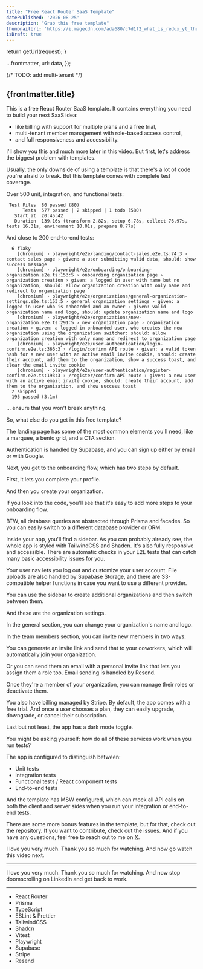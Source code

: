 ```yaml
---
title: "Free React Router SaaS Template"
datePublished: '2026-08-25'
description: "Grab this free template"
thumbnailUrl: 'https://i.magecdn.com/ada680/c7d1f2_what_is_redux_yt_thumbnail_v1?f=webp,q.25,p.f,l.f'
isDraft: true
---
```



  return getUrl(request);
}

  ...frontmatter,
  url: data,
});

{/* TODO: add multi-tenant */}

## {frontmatter.title}

This is a free React Router SaaS template. It contains everything you need to build your next SaaS idea:

* like billing with support for multiple plans and a free trial,
* multi-tenant member management with role-based access control,
* and full responsiveness and accessibility.

I'll show you this and much more later in this video. But first, let's address the biggest problem with templates.

Usually, the only downside of using a template is that there's a lot of code you're afraid to break. But this template comes with complete test coverage.

Over 500 unit, integration, and functional tests:

```
 Test Files  80 passed (80)
      Tests  577 passed | 2 skipped | 1 todo (580)
   Start at  20:45:42
   Duration  139.16s (transform 2.82s, setup 6.78s, collect 76.97s, tests 16.31s, environment 10.01s, prepare 8.77s)
```

And close to 200 end-to-end tests:

```
  6 flaky
    [chromium] › playwright/e2e/landing/contact-sales.e2e.ts:74:3 › contact sales page › given: a user submitting valid data, should: show success message 
    [chromium] › playwright/e2e/onboarding/onboarding-organization.e2e.ts:153:5 › onboarding organization page › organization creation › given: a logged in user with name but no organization, should: allow organization creation with only name and redirect to organization page 
    [chromium] › playwright/e2e/organizations/general-organization-settings.e2e.ts:153:5 › general organization settings › given: a logged in user who is onboarded and an owner › given: valid organization name and logo, should: update organization name and logo 
    [chromium] › playwright/e2e/organizations/new-organization.e2e.ts:291:5 › new organization page › organization creation › given: a logged in onboarded user, who creates the new organization using the organization switcher: should: allow organization creation with only name and redirect to organization page 
    [chromium] › playwright/e2e/user-authentication/login-confirm.e2e.ts:366:3 › /login/confirm API route › given: a valid token hash for a new user with an active email invite cookie, should: create their account, add them to the organization, show a success toast, and clear the email invite cookie 
    [chromium] › playwright/e2e/user-authentication/register-confirm.e2e.ts:193:3 › /register/confirm API route › given: a new user with an active email invite cookie, should: create their account, add them to the organization, and show success toast 
  2 skipped  
  195 passed (3.1m)
```

... ensure that you won't break anything.

So, what else do you get in this free template?

The landing page has some of the most common elements you'll need, like a marquee, a bento grid, and a CTA section.

Authentication is handled by Supabase, and you can sign up either by email or with Google.

Next, you get to the onboarding flow, which has two steps by default.

First, it lets you complete your profile.

And then you create your organization.

If you look into the code, you'll see that it's easy to add more steps to your onboarding flow.

BTW, all database queries are abstracted through Prisma and facades. So you can easily switch to a different database provider or ORM.

Inside your app, you'll find a sidebar. As you can probably already see, the whole app is styled with TailwindCSS and Shadcn. It's also fully responsive and accessible. There are automatic checks in your E2E tests that can catch many basic accessibility issues for you.

Your user nav lets you log out and customize your user account. File uploads are also handled by Supabase Storage, and there are S3-compatible helper functions in case you want to use a different provider.

You can use the sidebar to create additional organizations and then switch between them.

And these are the organization settings.

In the general section, you can change your organization's name and logo.

In the team members section, you can invite new members in two ways:

You can generate an invite link and send that to your coworkers, which will automatically join your organization.

Or you can send them an email with a personal invite link that lets you assign them a role too. Email sending is handled by Resend.

Once they're a member of your organization, you can manage their roles or deactivate them.

You also have billing managed by Stripe. By default, the app comes with a free trial. And once a user chooses a plan, they can easily upgrade, downgrade, or cancel their subscription.

Last but not least, the app has a dark mode toggle.

You might be asking yourself: how do all of these services work when you run tests?

The app is configured to distinguish between:

* Unit tests
* Integration tests
* Functional tests / React component tests
* End-to-end tests

And the template has MSW configured, which can mock all API calls on both the client and server sides when you run your integration or end-to-end tests.

There are some more bonus features in the template, but for that, check out the repository. If you want to contribute, check out the issues. And if you have any questions, feel free to reach out to me on [X](https://x.com/janhesters).

I love you very much. Thank you so much for watching. And now go watch this video next.

--- 

I love you very much. Thank you so much for watching. And now stop doomscrolling on LinkedIn and get back to work.

---

* React Router
* Prisma
* TypeScript
* ESLint & Prettier
* TailwindCSS
* Shadcn
* Vitest
* Playwright
* Supabase
* Stripe
* Resend

